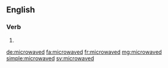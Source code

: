 ==English==

===Verb===
{{head|en}}

# {{en-past of|microwave}}

[[de:microwaved]]
[[fa:microwaved]]
[[fr:microwaved]]
[[mg:microwaved]]
[[simple:microwaved]]
[[sv:microwaved]]